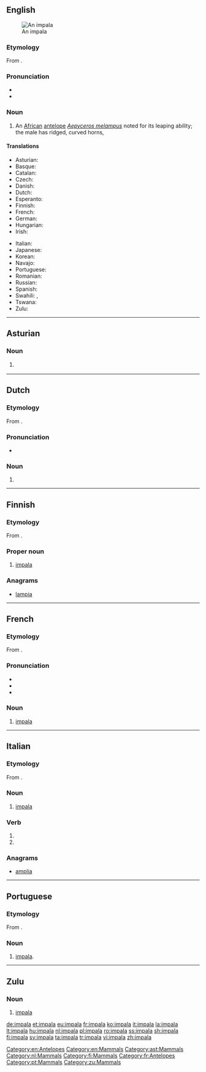{{also|Impala}}
==English==
[[Image:Black-faced impala.jpg|thumb|An impala]]

{{wikipedia}}

===Etymology===
From {{etyl|zu|en}} {{term|impala|lang=zu}}.

===Pronunciation===
* {{IPA|/ɪmˈpɑːlə/}}
* {{rhymes|ɑːlə}}

===Noun===
{{en-noun|~|impalas}}

# An [[African]] [[antelope]] ''[[Aepyceros melampus]]'' noted for its leaping ability; the male has ridged, curved horns,

====Translations====
{{trans-top|African antelope}}
* Asturian: {{t|ast|impala|m}}
* Basque: {{t|eu|inpala}}
* Catalan: {{t|ca|impala|m}}
* Czech: {{t|cs|impala|f}}
* Danish: {{t|da|impala|c}}
* Dutch: {{t+|nl|impala|m}}
* Esperanto: {{t|eo|impalo}}
* Finnish: {{t+|fi|impala}}
* French: {{t+|fr|impala|m}}
* German: {{t+|de|Impala|f}}
* Hungarian: {{t+|hu|impala}}
* Irish: {{t|ga|iompála|m}}
{{trans-mid}}
* Italian: {{t+|it|impala|m}}
* Japanese: {{t|ja|インパラ|tr=inpara|sc=Jpan}}
* Korean: {{t|ko|임팔라|tr=impalla|sc=Kore}}
* Navajo: {{t|nv|jádí bideeʼ yisdizígíí}}
* Portuguese: {{t|pt|impala|m|f}}
* Romanian: {{t+|ro|impala|f}}
* Russian: {{t|ru|импала|f|tr=impála}}
* Spanish: {{t|es|impala|m}}
* Swahili: {{t+|sw|swala}}, {{t+|sw|pala}}
* Tswana: {{t|tn|phala|9|10}}
* Zulu: {{t|zu|impala|c9|c10}}
{{trans-bottom}}

[[Category:en:Antelopes]]
[[Category:en:Mammals]]

----

==Asturian==

===Noun===
{{ast-noun|m|impales}}

# {{l/en|impala}} {{gloss|African antelope}}

[[Category:ast:Mammals]]
----

==Dutch==

===Etymology===
From {{etyl|zu|nl}} {{term|impala|lang=zu}}.

===Pronunciation===
* {{audio|Nl-impala.ogg|Audio|lang=nl}}

===Noun===
{{nl-noun|m|-'s|impalaatje}}

# {{l|en|impala}}

[[Category:nl:Mammals]]

----

==Finnish==

===Etymology===
From {{etyl|zu|fi}} {{term|impala|lang=zu}}.

===Proper noun===
{{fi-proper noun}}

# [[#English|impala]]

===Anagrams===
* [[lampia#Finnish|lampia]]

[[Category:fi:Mammals]]

----

==French==

===Etymology===
From {{etyl|zu|fr}} {{term|impala|lang=zu}}.

===Pronunciation===
* {{IPA|/impala/|lang=fr}}
* {{rhymes|a|lang=fr}}
* {{homophones|impalas|lang=fr}}

===Noun===
{{fr-noun|m}}

# [[#english|impala]]

[[Category:fr:Antelopes]]

----

==Italian==

===Etymology===
From {{etyl|zu|it}} {{term|impala|lang=zu}}.

===Noun===
{{head|it|noun|g=m|invariable}}

# [[#English|impala]]

===Verb===
{{head|it|verb form}}

# {{conjugation of|impalare||3|s|pres|ind|lang=it}}
# {{conjugation of|impalare||2|s|imp|lang=it}}

===Anagrams===
* [[amplia#Italian|amplia]]

----

==Portuguese==

===Etymology===
From {{etyl|zu|pt}} {{term|impala|lang=zu}}.

===Noun===
{{pt-noun|mf}}

# [[#English|impala]].

[[Category:pt:Mammals]]

----

==Zulu==

===Noun===
{{zu-noun|9|10|izimpala}}

# [[#English|impala]]

[[Category:zu:Mammals]]

[[de:impala]]
[[et:impala]]
[[eu:impala]]
[[fr:impala]]
[[ko:impala]]
[[it:impala]]
[[la:impala]]
[[lt:impala]]
[[hu:impala]]
[[nl:impala]]
[[pl:impala]]
[[ro:impala]]
[[ss:impala]]
[[sh:impala]]
[[fi:impala]]
[[sv:impala]]
[[ta:impala]]
[[tr:impala]]
[[vi:impala]]
[[zh:impala]]